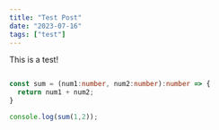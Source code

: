 ```yaml
---
title: "Test Post"
date: "2023-07-16"
tags: ["test"]
---
```


This is a test!

```ts

const sum = (num1:number, num2:number):number => {
  return num1 + num2;
}

console.log(sum(1,2));

```
